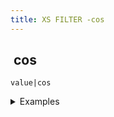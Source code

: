 ```yaml
---
title: XS FILTER -cos
---
```


## <img src="../assets/docuBadge (11).png" alt="" data-size="line" /> cos <a href="#xscos" id="xscos"></a>

`value|cos`

<details>

<summary>Examples</summary>

```javascript
0|cos         // Returns 1
3.14159|cos   // Returns -1
```

</details>
